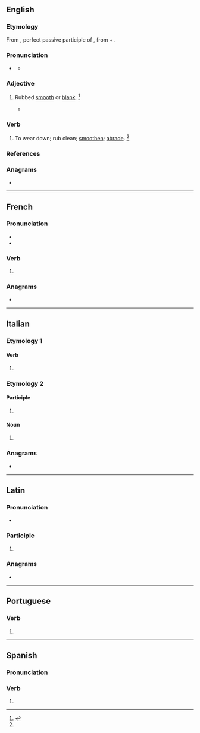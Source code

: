{{also|abrasé|ábrase}}
==English==

===Etymology===
From {{der|en|la|abrāsus}}, perfect passive participle of {{m|la|abrādō|t=abrade}}, from {{m|la|ab|t=from, away from}} + {{m|la|rādō|t=scrape}}.

===Pronunciation===
* {{a|UK|US}} {{IPA|en|/əˈbɹeɪz/}}
** {{audio|en|LL-Q1860 (eng)-Vealhurl-abrase.wav|Audio (UK)}}

===Adjective===
{{en-adj|-}}

# {{lb|en|obsolete}} Rubbed [[smooth]] or [[blank]]. {{defdate|Attested only in the 17<sup>th</sup> century.}}<ref name=SOED>{{R:SOED5|page=7}}</ref>
#* {{RQ:Jonson Cynthia's Revels|passage=An '''abrase''' table.}}

===Verb===
{{en-verb}}

# {{lb|en|transitive}} To wear down; rub clean; [[smoothen]]; [[abrade]]. {{defdate|First attested in the late 15<sup>th</sup> century.}}<ref name=SOED/>

===References===
<references/>

===Anagrams===
* {{anagrams|en|a=aabers|Abares|Raabes|abaser|abears}}

----

==French==

===Pronunciation===
* {{fr-IPA}}
* {{homophones|fr|abrasent|abrases}}

===Verb===
{{head|fr|verb form}}

# {{inflection of|fr|abraser||1//3|s|pres|ind//sub|;|2|s|impr}}

===Anagrams===
* {{anagrams|fr|a=aabers|Arabes|arabes|basera|ébrasa}}

----

==Italian==

===Etymology 1===
{{nonlemma}}

====Verb====
{{head|it|verb form}}

# {{inflection of|it|abradere||3|s|phis}}

===Etymology 2===
{{nonlemma}}

====Participle====
{{head|it|past participle form|g=f-p}}

# {{feminine plural of|it|abraso}}

====Noun====
{{head|it|noun form|g=f-p}}

# {{plural of|it|abraso}}

===Anagrams===
* {{anagrams|it|a=aabers|basare|baserà}}

----

==Latin==

===Pronunciation===
* {{la-IPA|abrāse}}

===Participle===
{{la-part-form|abrāse}}

# {{inflection of|la|abrāsus||voc|m|s}}

===Anagrams===
* {{anagrams|la|a=aabers|Arabes}}

----

==Portuguese==

===Verb===
{{head|pt|verb form}}

# {{pt-verb-form-of|abrasar}}

----

==Spanish==

===Pronunciation===
{{es-IPA}}

===Verb===
{{head|es|verb form}}

# {{es-verb form of|abrasar}}